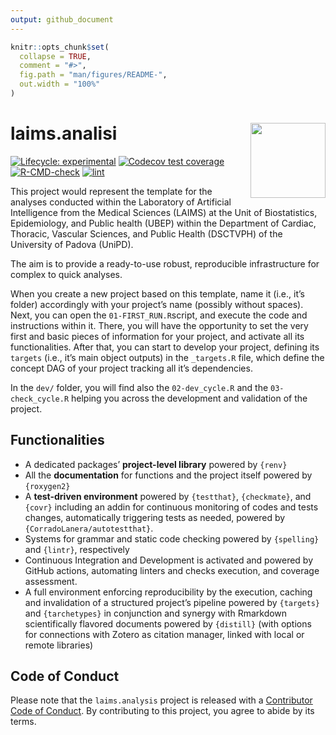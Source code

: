 ```yaml
---
output: github_document
---
```


<!-- README.md is generated from README.Rmd. Please edit that file -->

```r
knitr::opts_chunk$set(
  collapse = TRUE,
  comment = "#>",
  fig.path = "man/figures/README-",
  out.width = "100%"
)
```

# laims.analisi <img src='man/figures/logo.png' align="right" height="120" />

<!-- badges: start -->
[![Lifecycle: experimental](https://img.shields.io/badge/lifecycle-experimental-orange.svg)](https://lifecycle.r-lib.org/articles/stages.html#experimental)
[![Codecov test coverage](https://codecov.io/gh/UBESP-DCTV/laims.analysis/branch/master/graph/badge.svg)](https://app.codecov.io/gh/UBESP-DCTV/laims.analysis?branch=master)
[![R-CMD-check](https://github.com/UBESP-DCTV/laims.analysis/actions/workflows/check-release.yaml/badge.svg)](https://github.com/UBESP-DCTV/laims.analysis/actions/workflows/check-release.yaml)
[![lint](https://github.com/UBESP-DCTV/laims.analysis/workflows/lint/badge.svg)](https://github.com/UBESP-DCTV/laims.analysis/actions)
<!-- badges: end -->


This project would represent the template for the analyses conducted  within the Laboratory of Artificial Intelligence from the Medical  Sciences (LAIMS) at the Unit of Biostatistics, Epidemiology, and Public health (UBEP) within the Department of Cardiac, Thoracic, Vascular Sciences, and Public Health (DSCTVPH) of the University of Padova (UniPD).


The aim is to provide a ready-to-use robust, reproducible infrastructure for complex to quick analyses.

When you create a new project based on this template, name it (i.e., it's folder) accordingly with your project's name (possibly without spaces). Next, you can open the `01-FIRST_RUN.R`script, and  execute the code and instructions within it. There, you will have the opportunity to set the very first and basic pieces of information for your project, and activate all its functionalities. After that, you can start to develop your project, defining its `targets` (i.e., it's main object outputs) in the `_targets.R` file, which define the concept DAG of your project tracking all it's dependencies. 

In the `dev/` folder, you will find also the `02-dev_cycle.R` and the `03-check_cycle.R` helping you across the development and validation of the project.



## Functionalities

- A dedicated packages' **project-level library** powered by `{renv}`
- All the **documentation** for functions and the project itself powered by `{roxygen2}`
- A **test-driven environment** powered by `{testthat}`, `{checkmate}`, and `{covr}` including an addin for continuous monitoring of codes and tests changes, automatically triggering tests as needed, powered by `{CorradoLanera/autotestthat}`.
- Systems for grammar and static code checking powered by `{spelling}` and `{lintr}`, respectively
- Continuous Integration and Development is activated and powered by GitHub actions, automating linters and checks execution, and coverage assessment.
- A full environment enforcing reproducibility by the execution, caching and invalidation of a structured project's pipeline powered by `{targets}` and `{tarchetypes}` in conjunction and synergy with Rmarkdown scientifically flavored documents powered by `{distill}` (with options for connections with Zotero as citation manager, linked with local or remote libraries)







## Code of Conduct

Please note that the `laims.analysis` project is released with a [Contributor Code of Conduct](https://contributor-covenant.org/version/2/0/CODE_OF_CONDUCT.html). By contributing to this project, you agree to abide by its terms.
